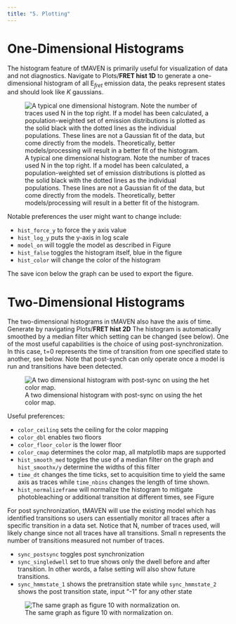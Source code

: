 ```yaml
---
title: "5. Plotting"
---
```


# One-Dimensional Histograms
The histogram feature of tMAVEN is primarily useful for visualization of data and not diagnostics. Navigate to Plots/**FRET hist 1D** to generate a one-dimensional histogram of all E$_{fret}$ emission data, the peaks represent states and should look like *K* gaussians. 

![A typical one dimensional histogram. Note the number of traces used N in the top right. If a model has been calculated, a population-weighted set of emission distributions is plotted as the solid black with the dotted lines as the individual populations. These lines are not a Gaussian fit of the data, but come directly from the models. Theoretically, better models/processing will result in a better fit of the histogram.](images/1D\ Histofigure.png)

Notable preferences the user might want to change include:

* `hist_force_y` to force the y axis value
* `hist_log_y` puts the y-axis in log scale
* `model_on` will toggle the model as described in Figure
* `hist_false` toggles the histogram itself, blue in the figure
* `hist_color` will change the color of the histogram

The save icon below the graph can be used to export the figure. 

# Two-Dimensional Histograms
The two-dimensional histograms in tMAVEN also have the axis of time. Generate by navigating Plots/**FRET hist 2D** The histogram is automatically smoothed by a median  filter which setting can be changed (see below). One of the most useful capabilities is the choice of using post-synchronization. In this case, t=0 represents the time of transition from one specified state to another, see below. Note that post-synch can only operate once a model is run and transitions have been detected.


![A two dimensional histogram with post-sync on using the het color map.](images/2dHistoPostSyncFigure.png)


Useful preferences:


* `color_ceiling` sets the ceiling for the color mapping
* `color_dbl` enables two floors
* `color_floor_color` is the lower floor 
* `color_cmap` determines the color map, all matplotlib maps are supported
* `hist_smooth_med` toggles the use of a median filter on the graph and `hist_smoothx/y` determine the widths of this filter
* `time_dt` changes the time ticks, set to acquisition time to yield the same axis as traces while `time_nbins` changes the length of time shown. 
* `hist_normalizeframe` will normalize the histogram to mitigate photobleaching or additional transition at different times, see Figure

For post synchronization, tMAVEN will use the existing model which has identified transitions so users can essentially monitor all traces after a specific transition in a data set. Notice that N, number of traces used, will likely change since not all traces have all transitions. Small n represents the number of transitions measured not number of traces.

* `sync_postsync` toggles post synchronization
* `sync_singledwell` set to true shows only the dwell before and after transition. In other words, a false setting will also show future transitions. 
* `sync_hmmstate_1` shows the pretransition state while `sync_hmmstate_2` shows the post transition state, input "-1" for any other state


![The same graph as figure 10 with normalization on.](images/NormalizedFigure.png)
